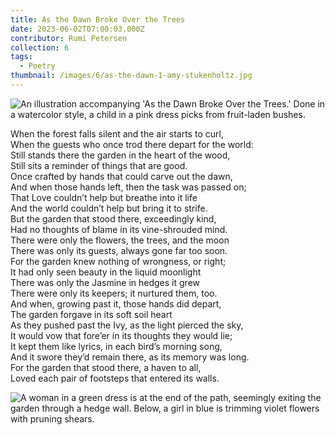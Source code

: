 ```yaml
---
title: As the Dawn Broke Over the Trees
date: 2023-06-02T07:00:03.000Z
contributor: Rumi Petersen
collection: 6
tags:
  - Poetry
thumbnail: /images/6/as-the-dawn-1-amy-stukenholtz.jpg
---
```


<img src="/images/6/as-the-dawn-1-amy-stukenholtz.jpg" alt="An illustration accompanying 'As the Dawn Broke Over the Trees.' Done in a watercolor style, a child in a pink dress picks from fruit-laden bushes." class="w450" />

When the forest falls silent and the air starts to curl,<br />
When the guests who once trod there depart for the world:<br />
Still stands there the garden in the heart of the wood,<br />
Still sits a reminder of things that are good.<br />
Once crafted by hands that could carve out the dawn,<br />
And when those hands left, then the task was passed on;<br />
That Love couldn’t help but breathe into it life<br />
And the world couldn’t help but bring it to strife.<br />
But the garden that stood there, exceedingly kind,<br />
Had no thoughts of blame in its vine-shrouded mind.<br />
There were only the flowers, the trees, and the moon<br />
There was only its guests, always gone far too soon.<br />
For the garden knew nothing of wrongness, or right;<br />
It had only seen beauty in the liquid moonlight<br />
There was only the Jasmine in hedges it grew<br />
There were only its keepers; it nurtured them, too.<br />
And when, growing past it, those hands did depart,<br />
The garden forgave in its soft soil heart<br />
As they pushed past the Ivy, as the light pierced the sky,<br />
It would vow that fore’er in its thoughts they would lie;<br />
It kept them like lyrics, in each bird’s morning song,<br />
And it swore they’d remain there, as its memory was long.<br />
For the garden that stood there, a haven to all,<br />
Loved each pair of footsteps that entered its walls.<br />

<img src="/images/6/as-the-dawn-2-amy-stukenholtz.jpg" alt="A woman in a green dress is at the end of the path, seemingly exiting the garden through a hedge wall. Below, a girl in blue is trimming violet flowers with pruning shears." class="w450" />
